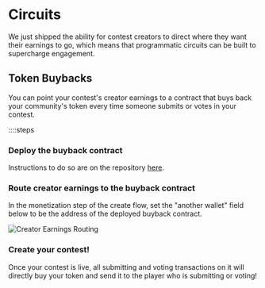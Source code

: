 # Circuits

We just shipped the ability for contest creators to direct where they want their earnings to go, which means that programmatic circuits can be built to supercharge engagement.

## Token Buybacks

You can point your contest's creator earnings to a contract that buys back your community's token every time someone submits or votes in your contest.

::::steps

### Deploy the buyback contract

Instructions to do so are on the repository [here](https://github.com/jk-labs-inc/auto-buy-contract).

### Route creator earnings to the buyback contract

In the monetization step of the create flow, set the "another wallet" field below to be the address of the deployed buyback contract.

![Creator Earnings Routing](/creator-earnings-routing.png)

### Create your contest!

Once your contest is live, all submitting and voting transactions on it will directly buy your token and send it to the player who is submitting or voting!